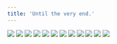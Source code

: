```yaml
---
title: 'Until the very end.'
---
```


![](/images/ribald-youth/part-25/pg288.jpg)
![](/images/ribald-youth/part-25/pg289.jpg)
![](/images/ribald-youth/part-25/pg290.jpg)
![](/images/ribald-youth/part-25/pg291.jpg)
![](/images/ribald-youth/part-25/pg292.jpg)
![](/images/ribald-youth/part-25/pg293.jpg)
![](/images/ribald-youth/part-25/pg294.jpg)
![](/images/ribald-youth/part-25/pg295.jpg)
![](/images/ribald-youth/part-25/pg296.jpg)
![](/images/ribald-youth/part-25/pg297.jpg)
![](/images/ribald-youth/part-25/pg298.jpg)
![](/images/ribald-youth/part-25/pg299.jpg)